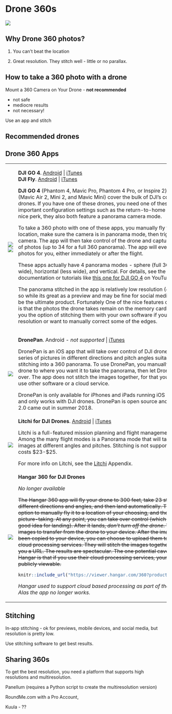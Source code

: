 # Drone 360s

![](images/work-in-progress_200x118.png)


## Why Drone 360 photos?

1) You can't beat the location 

2) Great resolution. They stitch well - little or no parallax.  

## How to take a 360 photo with a drone

Mount a 360 Camera on Your Drone - **not recommended**

 - not safe  
 - mediocre results  
 - not necessary!  

Use an app and stitch

## Recommended drones

## Drone 360 Apps {#drone360apps}

<table>

<tr style="background-color:transparent;">

<td class="appicon" style="border:none;">![](images/dji_go4_100x100x256.png)<br/>
![](images/dji-fly_100x100x256.png)</td>

<td class="appdesc" style="border:none;">**DJI GO 4**. [Android](https://play.google.com/store/apps/details?id=dji.go.v4){target="_blank"} | [iTunes](https://itunes.apple.com/us/app/dronepan/id1026329337){target="_blank"}<br/>
**DJI Fly**. [Android](https://play.google.com/store/apps/details?id=dji.go.v5){target="_blank"} | [iTunes](https://apps.apple.com/us/app/dji-fly/id1479649251){target="_blank"}

**DJI GO 4** (Phantom 4, Mavic Pro, Phantom 4 Pro, or Inspire 2) and **DJI Fly** (Mavic Air 2, Mini 2, and Mavic Mini) cover the bulk of DJI's consumer drones. If you have one of these drones, you need one of these apps to set important configuration settings such as the return-to-home altitude. As a nice perk, they also both feature a panorama camera mode. 

To take a 360 photo with one of these apps, you manually fly to your photo location, make sure the camera is in panorama mode, then trigger the camera. The app will then take control of the drone and capture a sequence of photos (up to 34 for a full 360 panorama). The app will even stitch the photos for you, either immediately or after the flight. 

These apps actually have 4 panorama modes - sphere (full 360), 180 (very wide), horizontal (less wide), and vertical. For details, see the app documentation or tutorials like [this one for DJI GO 4](https://www.youtube.com/watch?v=8DoHaxWpu1s){target="_blank" rel="noopener"} on YouTube.

The panorama stitched in the app is relatively low resolution (4096 x 2048), so while its great as a preview and may be fine for social media, it may not be the ultimate product. Fortunately One of the nice features of these apps is that the photos the drone takes remain on the memory card. This gives you the option of stitching them with your own software if you want a higher resolution or want to manually correct some of the edges.

</td>
</tr>

<tr style="background-color:transparent;">
<td class="appicon" style="border:none;">![](images/dronepan_100x100.png)</td>
<td class="appdesc" style="border:none;">**DronePan**. Android *- not supported* | [iTunes](https://itunes.apple.com/us/app/dronepan/id1026329337){target="_blank"}

DronePan is an iOS app that will take over control of DJI drone and take a series of pictures in different directions and pitch angles suitable for stitching into a 360 panorama. To use DronePan, you manually fly your drone to where you want it to take the panorama, then let DronePan take over. The app does not stitch the images together, for that you'll need to use other software or a cloud service.

DronePan is only available for iPhones and iPads running iOS 10.2 or later, and only works with DJI drones. DronePan is open source and free. Version 2.0 came out in  summer 2018.

</td>
</tr>

<tr style="background-color:transparent;">
<td class="appicon" style="border:none;">![](images/litchi_100x100.png)</td>
<td class="appdesc" style="border:none;">**Litchi for DJI Drones**. [Android](https://play.google.com/store/apps/details?id=com.aryuthere.visionplus){target="_blank" rel="noopener"} | [iTunes](https://itunes.apple.com/us/app/litchi-for-dji-drones/id1059218666){target="_blank"}
<p>Litchi is a full-featured mission planning and flight management app. Among the many flight modes is a Panorama mode that will take a series of images at different angles and pitches. Stitching is not supported. Litchi costs $23-$25.</p>
<p>For more info on Litchi, see the [Litchi](#litchi_appendix) Appendix.</p>

</td>
</tr>

<tr style="background-color:transparent;">
<td class="appicon" style="border:none;">![](images/hangar360_100x100.png)</td>
<td class="appdesc" style="border:none;">**Hangar 360 for DJI Drones**
<p style="font-style:italic;">No longer available</p>
<p style="text-decoration:line-through;">The Hangar 360 app will fly your drone to 300 feet, take 23 still images in different directions and angles, and then land automatically. There's also an option to manually fly it to a location of your choosing, and then activate the picture-taking. At any point, you can take over control (which is probably a good idea for landing). After it lands, *don't turn off the drone*. Wait for the images to transfer from the drone to your device. After the images have been copied to your device, you can choose to upload them to Hangar's cloud processing services. They will stitch the images together, and send you a URL. The results are spectacular. The one potential caveat about Hangar is that if you use their cloud processing services, your 360 will be publicly viewable.</p>


```r
knitr::include_url("https://viewer.hangar.com/360?productId=bYLR7Lrm")
```
*Hangar used to support cloud based processing as part of their iOS app. Alas the app no longer works.*

</td>
</tr>

</table>

## Stitching 

In-app stitching - ok for previews, mobile devices, and social media, but resolution is pretty low.

Use stitching software to get best results.

## Sharing 360s

To get the best resolution, you need a platform that supports high resolutions and multiresolution.

Panellum (requires a Python script to create the multiresolution version)

RoundMe.com with a Pro Account, 

Kuula - ??












